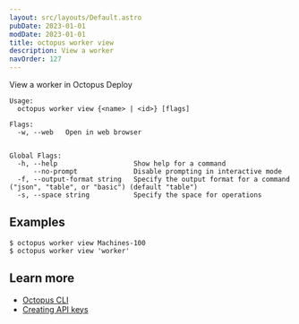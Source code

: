 ```yaml
---
layout: src/layouts/Default.astro
pubDate: 2023-01-01
modDate: 2023-01-01
title: octopus worker view
description: View a worker
navOrder: 127
---
```


View a worker in Octopus Deploy

```
Usage:
  octopus worker view {<name> | <id>} [flags]

Flags:
  -w, --web   Open in web browser


Global Flags:
  -h, --help                   Show help for a command
      --no-prompt              Disable prompting in interactive mode
  -f, --output-format string   Specify the output format for a command ("json", "table", or "basic") (default "table")
  -s, --space string           Specify the space for operations

```

## Examples

<SamplesInstance />

```
$ octopus worker view Machines-100
$ octopus worker view 'worker'
```

## Learn more

- [Octopus CLI](/docs/octopus-rest-api/cli)
- [Creating API keys](/docs/octopus-rest-api/how-to-create-an-api-key)